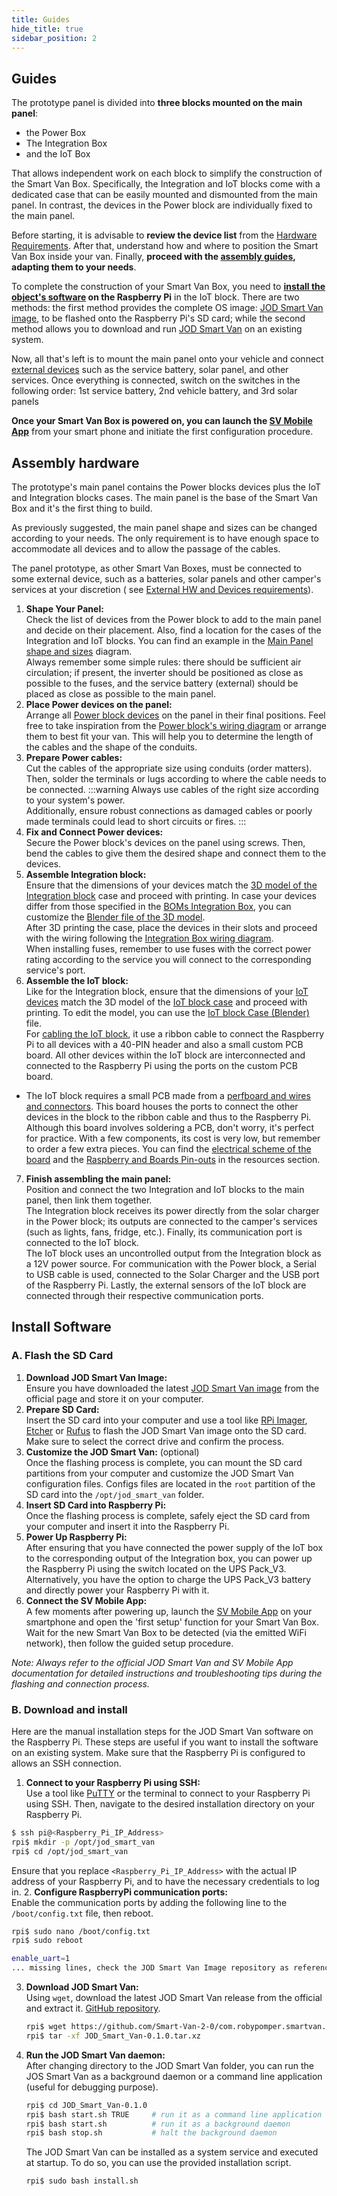 ```yaml
---
title: Guides
hide_title: true
sidebar_position: 2
---
```


<!--
 FROM   @site/src/components/templates/PageHardware
 VER    1.0.3
-->





<HardwareTitle
  name={hardware_name}
  status={hardware_status} />

## Guides

The prototype panel is divided into **three blocks mounted on the main panel**:

 * the Power Box
 * The Integration Box
 * and the IoT Box

That allows independent work on each block to simplify the construction of the
Smart Van Box. Specifically, the Integration and IoT blocks come with a
dedicated case that can be easily mounted and dismounted from the main panel.
In contrast, the devices in the Power block are individually fixed to the main
panel.

Before starting, it is advisable to **review the device list** from
the [Hardware Requirements](/docs/hardware/panel_prototype/resources#hardware-requirements).
After that, understand how and where to position the Smart Van Box inside your
van. Finally, **proceed with the [assembly guides](#assembly-hardware), adapting
them to your needs**.

To complete the construction of your Smart Van Box, you need
to **[install the object's software](#install-software) on the Raspberry Pi** in
the IoT block. There are two methods: the first method provides the complete OS
image: [JOD Smart Van image](/docs/software/jod_smart_van/jod_smart_van_image),
to be flashed onto the Raspberry Pi's SD card; while the second method allows
you to download and run [JOD Smart Van](/docs/software/jod_smart_van/jod_smart_van)
on an existing system.

Now, all that's left is to mount the main panel onto your vehicle and
connect [external devices](/img/hardware/panel_prototype/resources/BOMs-BlockExternal.pdf)
such as the service battery, solar panel, and other services. Once
everything is connected, switch on the switches in the following order:
1st service battery, 2nd vehicle battery, and 3rd solar panels

**Once your Smart Van Box is powered on, you can launch
the [SV Mobile App](/docs/software#sv_mobile_app)** from your smart phone and
initiate the first configuration procedure.


## Assembly hardware

The prototype's main panel contains the Power blocks devices plus the IoT and
Integration blocks cases. The main panel is the base of the Smart Van Box and
it's the first thing to build.

As previously suggested, the main panel shape and sizes can be changed
according to your needs. The only requirement is to have enough space to
accommodate all devices and to allow the passage of the cables.

The panel prototype, as other Smart Van Boxes, must be connected to some
external device, such as a batteries, solar panels and other camper's
services at your discretion (
see [External HW and Devices requirements](/img/hardware/panel_prototype/resources/BOMs-BlockExternal.pdf)).

1. **Shape Your Panel:**<br/>
  Check the list of devices from the Power block to add to the main panel and
  decide on their placement. Also, find a location for the cases of the
  Integration and IoT blocks. You can find an example in
  the [Main Panel shape and sizes](/img/hardware/panel_prototype/resources/Design%20Panel%20Prototype-Main%20Panel%20Schema.png)
  diagram.<br/>
  Always remember some simple rules: there should be sufficient air circulation;
  if present, the inverter should be positioned as close as possible to the
  fuses, and the service battery (external) should be placed as close as
  possible to the main panel.
2. **Place Power devices on the panel:**<br/>
  Arrange all [Power block devices](/img/hardware/panel_prototype/resources/BOMs-BlockPower.pdf)
  on the panel in their final positions. Feel free to take inspiration from
  the [Power block's wiring diagram](/img/hardware/panel_prototype/resources/Design%20Panel%20Prototype-Power%20Block%20Wiring%20Schema.png)
  or arrange them to best fit your van. This will help you to determine the
  length of the cables and the shape of the conduits.
3. **Prepare Power cables:**<br/>
  Cut the cables of the appropriate size using conduits (order matters). Then,
  solder the terminals or lugs according to where the cable needs to be
  connected.
  :::warning
  Always use cables of the right size according to your system's power.<br/>
  Additionally, ensure robust connections as damaged cables or poorly made
  terminals could lead to short circuits or fires.
  :::
4. **Fix and Connect Power devices:**<br/>
  Secure the Power block's devices on the panel using screws. Then, bend the
  cables to give them the desired shape and connect them to the devices.
5. **Assemble Integration block:**<br/>
  Ensure that the dimensions of your devices match
  the [3D model of the Integration block](/img/hardware/panel_prototype/resources/IntegrationBlock_001.stl)
  case and proceed with printing. In case your devices differ from those
  specified in the [BOMs Integration Box](/img/hardware/panel_prototype/resources/BOMs-BlockIntegration.pdf),
  you can customize the [Blender file of the 3D model](/img/hardware/panel_prototype/resources/IntegrationBlock_001.blend).<br/>
  After 3D printing the case, place the devices in their slots and proceed with
  the wiring following the [Integration Box wiring diagram](/img/hardware/panel_prototype/resources/Design%20Panel%20Prototype-Integration%20Block%20Wiring%20Schema.png).<br/>
  When installing fuses, remember to use fuses with the correct power rating
  according to the service you will connect to the corresponding service's port.
6. **Assemble the IoT block:**<br/>
  Like for the Integration block, ensure that the dimensions of
  your [IoT devices](/img/hardware/panel_prototype/resources/BOMs-BlockIoT.pdf)
  match the 3D model of
  the [IoT block case](/img/hardware/panel_prototype/resources/IoTBlock_002.stl)
  and proceed with printing. To edit the model, you can use
  the [IoT block Case (Blender)](/img/hardware/panel_prototype/resources/IoTBlock_002.blend)
  file.<br/>
  For [cabling the IoT block](/img/hardware/panel_prototype/resources/Design%20Panel%20Prototype-IoT%20Block%20Wiring%20Schema.png),
  it use a ribbon cable to connect the Raspberry Pi to all devices with a 40-PIN
  header and also a small custom PCB board. All other devices within the IoT
  block are interconnected and connected to the Raspberry Pi using the ports on
  the custom PCB board.<br/>
  - The IoT block requires a small PCB made from
    a [perfboard and wires and connectors](/img/hardware/panel_prototype/resources/BOMs-CustomBoard.pdf).
    This board houses the ports to connect the other devices in the block to
    the ribbon cable and thus to the Raspberry Pi. Although this board involves
    soldering a PCB, don't worry, it's perfect for practice. With a few
    components, its cost is very low, but remember to order a few extra pieces.
    You can find the [electrical scheme of the board](/img/hardware/panel_prototype/resources/Design%20Panel%20Prototype-Custom%20Board%20Electrical%20Scheme%20\(Hand-Made\).png)
    and the [Raspberry and Boards Pin-outs](/img/hardware/panel_prototype/resources/RaspberryPi%202%20Boards%20Pinout.ods)
    in the resources section.<br/>
7. **Finish assembling the main panel:**<br/>
  Position and connect the two Integration and IoT blocks to the main panel,
  then link them together.<br/>
  The Integration block receives its power directly from the solar charger in
  the Power block; its outputs are connected to the camper's services (such as
  lights, fans, fridge, etc.). Finally, its communication port is connected to
  the IoT block.<br/>
  The IoT block uses an uncontrolled output from the Integration block as a
  12V power source. For communication with the Power block, a Serial to USB
  cable is used, connected to the Solar Charger and the USB port of the
  Raspberry Pi. Lastly, the external sensors of the IoT block are connected
  through their respective communication ports.

## Install Software

### A. Flash the SD Card

1. **Download JOD Smart Van Image:**<br/>
  Ensure you have downloaded the
  latest [JOD Smart Van image](/docs/software/jod_smart_van/jod_smart_van_image) from the
  official page and store it on your computer.
2. **Prepare SD Card:**<br/>
  Insert the SD card into your computer and use a tool
  like [RPi Imager](https://www.raspberrypi.com/software/),
  [Etcher](https://www.balena.io/etcher/) or [Rufus](https://rufus.ie/) to
  flash the JOD Smart Van image onto the SD card. Make sure to select the
  correct drive and confirm the process.
3. **Customize the JOD Smart Van:** (optional)<br/>
  Once the flashing process is complete, you can mount the SD card partitions
  from your computer and customize the JOD Smart Van configuration files.
  Configs files are located in the `root` partition of the SD card into the
  `/opt/jod_smart_van` folder.
4. **Insert SD Card into Raspberry Pi:**<br/>
  Once the flashing process is complete, safely eject the SD card from your
  computer and insert it into the Raspberry Pi.
5. **Power Up Raspberry Pi:**<br/>
  After ensuring that you have connected the power supply of the IoT box to
  the corresponding output of the Integration box, you can power up the
  Raspberry Pi using the switch located on the UPS Pack_V3.<br/>
  Alternatively, you have the option to charge the UPS Pack_V3 battery and
  directly power your Raspberry Pi with it.
6. **Connect the SV Mobile App:**<br/>
  A few moments after powering up, launch
  the [SV Mobile App](/docs/software#sv_mobile_app) on your smartphone and open
  the 'first setup' function for your Smart Van Box. Wait for the new Smart Van
  Box to be detected (via the emitted WiFi network), then follow the guided
  setup procedure.

*Note: Always refer to the official JOD Smart Van and SV Mobile App
documentation for detailed instructions and troubleshooting tips during the
flashing and connection process.*


### B. Download and install

Here are the manual installation steps for the JOD Smart Van software on the
Raspberry Pi. These steps are useful if you want to install the software on an
existing system. Make sure that the Raspberry Pi is configured to allows an SSH
connection.

1. **Connect to your Raspberry Pi using SSH:**<br/>
  Use a tool like [PuTTY](https://www.putty.org/) or the terminal to connect to
  your Raspberry Pi using SSH. Then, navigate to the desired installation
  directory on your Raspberry Pi.
  ```bash
  $ ssh pi@<Raspberry_Pi_IP_Address>
  rpi$ mkdir -p /opt/jod_smart_van
  rpi$ cd /opt/jod_smart_van
  ```
  Ensure that you replace `<Raspberry_Pi_IP_Address>` with the actual IP
  address of your Raspberry Pi, and to have the necessary credentials to log in.
2. **Configure RaspberryPi communication ports:**<br/>
  Enable the communication ports by adding the following line to the
  `/boot/config.txt` file, then reboot.
  ```bash
  rpi$ sudo nano /boot/config.txt
  rpi$ sudo reboot
  ```
  ```bash
  enable_uart=1
  ... missing lines, check the JOD Smart Van Image repository as reference
  ```
3. **Download JOD Smart Van:**<br/>
  Using `wget`, download the latest JOD Smart Van release from the official and
  extract it.
  [GitHub repository](https://github.com/Smart-Van-2-0/com.robypomper.smartvan.jod_smart_van/releases/).
   ```bash
   rpi$ wget https://github.com/Smart-Van-2-0/com.robypomper.smartvan.jod_smart_van/releases/download/0.1.0/JOD_Smart_Van-0.1.0.tar.xz
   rpi$ tar -xf JOD_Smart_Van-0.1.0.tar.xz
   ```
4. **Run the JOD Smart Van daemon:**<br/>
  After changing directory to the JOD Smart Van folder, you can run the JOS
  Smart Van as a background daemon or a command line application (useful for
  debugging purpose).
   ```bash
   rpi$ cd JOD_Smart_Van-0.1.0
   rpi$ bash start.sh TRUE     # run it as a command line application
   rpi$ bash start.sh          # run it as a background daemon
   rpi$ bash stop.sh           # halt the background daemon
   ```
   The JOD Smart Van can be installed as a system service and executed at
   startup. To do so, you can use the provided installation script.
   ```bash
   rpi$ sudo bash install.sh
   ```
